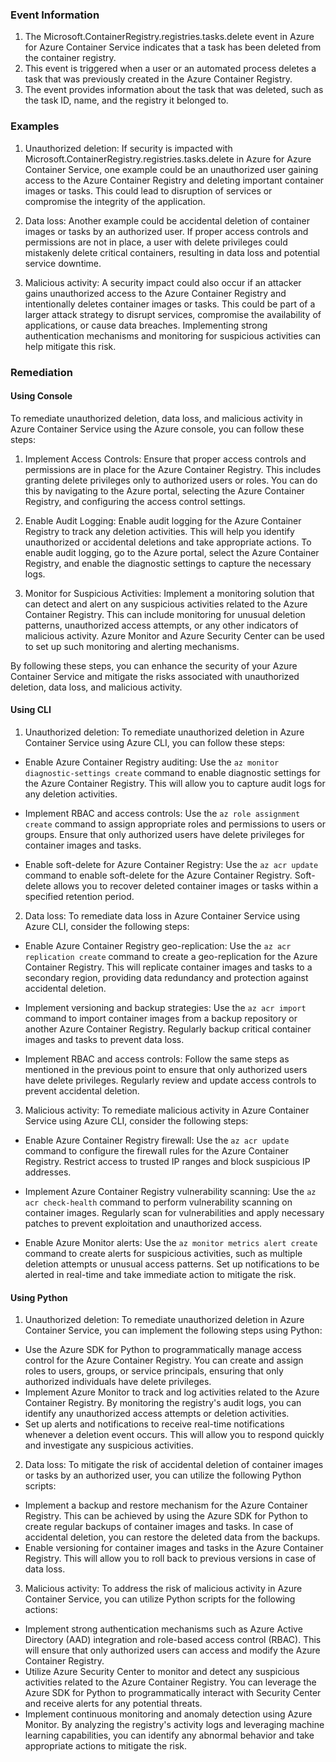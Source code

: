 
### Event Information

1. The Microsoft.ContainerRegistry.registries.tasks.delete event in Azure for Azure Container Service indicates that a task has been deleted from the container registry.
2. This event is triggered when a user or an automated process deletes a task that was previously created in the Azure Container Registry.
3. The event provides information about the task that was deleted, such as the task ID, name, and the registry it belonged to.


### Examples

1. Unauthorized deletion: If security is impacted with Microsoft.ContainerRegistry.registries.tasks.delete in Azure for Azure Container Service, one example could be an unauthorized user gaining access to the Azure Container Registry and deleting important container images or tasks. This could lead to disruption of services or compromise the integrity of the application.

2. Data loss: Another example could be accidental deletion of container images or tasks by an authorized user. If proper access controls and permissions are not in place, a user with delete privileges could mistakenly delete critical containers, resulting in data loss and potential service downtime.

3. Malicious activity: A security impact could also occur if an attacker gains unauthorized access to the Azure Container Registry and intentionally deletes container images or tasks. This could be part of a larger attack strategy to disrupt services, compromise the availability of applications, or cause data breaches. Implementing strong authentication mechanisms and monitoring for suspicious activities can help mitigate this risk.

### Remediation

#### Using Console

To remediate unauthorized deletion, data loss, and malicious activity in Azure Container Service using the Azure console, you can follow these steps:

1. Implement Access Controls: Ensure that proper access controls and permissions are in place for the Azure Container Registry. This includes granting delete privileges only to authorized users or roles. You can do this by navigating to the Azure portal, selecting the Azure Container Registry, and configuring the access control settings.

2. Enable Audit Logging: Enable audit logging for the Azure Container Registry to track any deletion activities. This will help you identify unauthorized or accidental deletions and take appropriate actions. To enable audit logging, go to the Azure portal, select the Azure Container Registry, and enable the diagnostic settings to capture the necessary logs.

3. Monitor for Suspicious Activities: Implement a monitoring solution that can detect and alert on any suspicious activities related to the Azure Container Registry. This can include monitoring for unusual deletion patterns, unauthorized access attempts, or any other indicators of malicious activity. Azure Monitor and Azure Security Center can be used to set up such monitoring and alerting mechanisms.

By following these steps, you can enhance the security of your Azure Container Service and mitigate the risks associated with unauthorized deletion, data loss, and malicious activity.

#### Using CLI

1. Unauthorized deletion: To remediate unauthorized deletion in Azure Container Service using Azure CLI, you can follow these steps:

- Enable Azure Container Registry auditing: Use the `az monitor diagnostic-settings create` command to enable diagnostic settings for the Azure Container Registry. This will allow you to capture audit logs for any deletion activities.

- Implement RBAC and access controls: Use the `az role assignment create` command to assign appropriate roles and permissions to users or groups. Ensure that only authorized users have delete privileges for container images and tasks.

- Enable soft-delete for Azure Container Registry: Use the `az acr update` command to enable soft-delete for the Azure Container Registry. Soft-delete allows you to recover deleted container images or tasks within a specified retention period.

2. Data loss: To remediate data loss in Azure Container Service using Azure CLI, consider the following steps:

- Enable Azure Container Registry geo-replication: Use the `az acr replication create` command to create a geo-replication for the Azure Container Registry. This will replicate container images and tasks to a secondary region, providing data redundancy and protection against accidental deletion.

- Implement versioning and backup strategies: Use the `az acr import` command to import container images from a backup repository or another Azure Container Registry. Regularly backup critical container images and tasks to prevent data loss.

- Implement RBAC and access controls: Follow the same steps as mentioned in the previous point to ensure that only authorized users have delete privileges. Regularly review and update access controls to prevent accidental deletion.

3. Malicious activity: To remediate malicious activity in Azure Container Service using Azure CLI, consider the following steps:

- Enable Azure Container Registry firewall: Use the `az acr update` command to configure the firewall rules for the Azure Container Registry. Restrict access to trusted IP ranges and block suspicious IP addresses.

- Implement Azure Container Registry vulnerability scanning: Use the `az acr check-health` command to perform vulnerability scanning on container images. Regularly scan for vulnerabilities and apply necessary patches to prevent exploitation and unauthorized access.

- Enable Azure Monitor alerts: Use the `az monitor metrics alert create` command to create alerts for suspicious activities, such as multiple deletion attempts or unusual access patterns. Set up notifications to be alerted in real-time and take immediate action to mitigate the risk.

#### Using Python

1. Unauthorized deletion: To remediate unauthorized deletion in Azure Container Service, you can implement the following steps using Python:

- Use the Azure SDK for Python to programmatically manage access control for the Azure Container Registry. You can create and assign roles to users, groups, or service principals, ensuring that only authorized individuals have delete privileges.
- Implement Azure Monitor to track and log activities related to the Azure Container Registry. By monitoring the registry's audit logs, you can identify any unauthorized access attempts or deletion activities.
- Set up alerts and notifications to receive real-time notifications whenever a deletion event occurs. This will allow you to respond quickly and investigate any suspicious activities.

2. Data loss: To mitigate the risk of accidental deletion of container images or tasks by an authorized user, you can utilize the following Python scripts:

- Implement a backup and restore mechanism for the Azure Container Registry. This can be achieved by using the Azure SDK for Python to create regular backups of container images and tasks. In case of accidental deletion, you can restore the deleted data from the backups.
- Enable versioning for container images and tasks in the Azure Container Registry. This will allow you to roll back to previous versions in case of data loss.

3. Malicious activity: To address the risk of malicious activity in Azure Container Service, you can utilize Python scripts for the following actions:

- Implement strong authentication mechanisms such as Azure Active Directory (AAD) integration and role-based access control (RBAC). This will ensure that only authorized users can access and modify the Azure Container Registry.
- Utilize Azure Security Center to monitor and detect any suspicious activities related to the Azure Container Registry. You can leverage the Azure SDK for Python to programmatically interact with Security Center and receive alerts for any potential threats.
- Implement continuous monitoring and anomaly detection using Azure Monitor. By analyzing the registry's activity logs and leveraging machine learning capabilities, you can identify any abnormal behavior and take appropriate actions to mitigate the risk.

